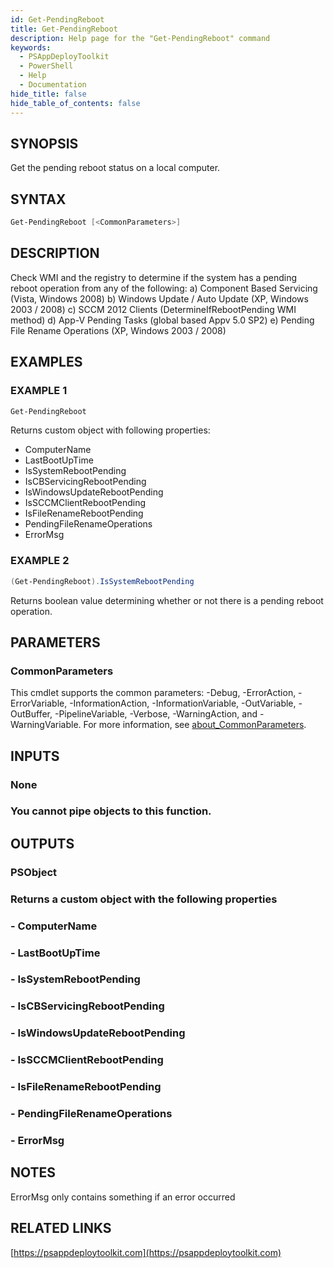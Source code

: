 ```yaml
---
id: Get-PendingReboot
title: Get-PendingReboot
description: Help page for the "Get-PendingReboot" command
keywords:
  - PSAppDeployToolkit
  - PowerShell
  - Help
  - Documentation
hide_title: false
hide_table_of_contents: false
---
```


## SYNOPSIS

Get the pending reboot status on a local computer.

## SYNTAX

```powershell
Get-PendingReboot [<CommonParameters>]
```

## DESCRIPTION

Check WMI and the registry to determine if the system has a pending reboot operation from any of the following:
a) Component Based Servicing (Vista, Windows 2008)
b) Windows Update / Auto Update (XP, Windows 2003 / 2008)
c) SCCM 2012 Clients (DetermineIfRebootPending WMI method)
d) App-V Pending Tasks (global based Appv 5.0 SP2)
e) Pending File Rename Operations (XP, Windows 2003 / 2008)

## EXAMPLES

### EXAMPLE 1

```powershell
Get-PendingReboot
```

Returns custom object with following properties:
- ComputerName
- LastBootUpTime
- IsSystemRebootPending
- IsCBServicingRebootPending
- IsWindowsUpdateRebootPending
- IsSCCMClientRebootPending
- IsFileRenameRebootPending
- PendingFileRenameOperations
- ErrorMsg

### EXAMPLE 2

```powershell
(Get-PendingReboot).IsSystemRebootPending
```

Returns boolean value determining whether or not there is a pending reboot operation.

## PARAMETERS

### CommonParameters

This cmdlet supports the common parameters: -Debug, -ErrorAction, -ErrorVariable, -InformationAction, -InformationVariable, -OutVariable, -OutBuffer, -PipelineVariable, -Verbose, -WarningAction, and -WarningVariable. For more information, see [about_CommonParameters](http://go.microsoft.com/fwlink/?LinkID=113216).

## INPUTS

### None

### You cannot pipe objects to this function.
## OUTPUTS

### PSObject

### Returns a custom object with the following properties
### - ComputerName
### - LastBootUpTime
### - IsSystemRebootPending
### - IsCBServicingRebootPending
### - IsWindowsUpdateRebootPending
### - IsSCCMClientRebootPending
### - IsFileRenameRebootPending
### - PendingFileRenameOperations
### - ErrorMsg
## NOTES
ErrorMsg only contains something if an error occurred

## RELATED LINKS

[https://psappdeploytoolkit.com](https://psappdeploytoolkit.com)
